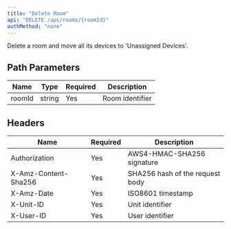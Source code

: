 ```yaml
---
title: "Delete Room"
api: "DELETE /api/rooms/{roomId}"
authMethod: "none"
---
```


Delete a room and move all its devices to 'Unassigned Devices'.

## Path Parameters


| Name | Type | Required | Description |
| --- | --- | --- | --- |
| roomId | string | Yes | Room identifier |


## Headers


| Name | Required | Description |
| --- | --- | --- |
| Authorization | Yes | AWS4-HMAC-SHA256 signature |
| X-Amz-Content-Sha256 | Yes | SHA256 hash of the request body |
| X-Amz-Date | Yes | ISO8601 timestamp |
| X-Unit-ID | Yes | Unit identifier |
| X-User-ID | Yes | User identifier |

